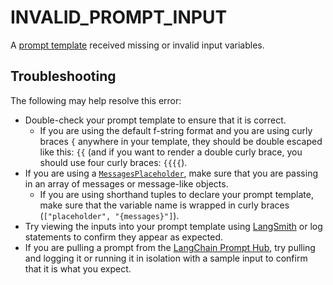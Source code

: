 # INVALID_PROMPT_INPUT

A [prompt template](/docs/concepts/prompt_templates) received missing or invalid input variables.

## Troubleshooting

The following may help resolve this error:

- Double-check your prompt template to ensure that it is correct.
  - If you are using the default f-string format and you are using curly braces `{` anywhere in your template, they should be double escaped like this: `{{` (and if you want to render a double curly brace, you should use four curly braces: `{{{{`).
- If you are using a [`MessagesPlaceholder`](/docs/concepts/prompt_templates/#messagesplaceholder), make sure that you are passing in an array of messages or message-like objects.
  - If you are using shorthand tuples to declare your prompt template, make sure that the variable name is wrapped in curly braces (`["placeholder", "{messages}"]`).
- Try viewing the inputs into your prompt template using [LangSmith](https://docs.smith.langchain.com/) or log statements to confirm they appear as expected.
- If you are pulling a prompt from the [LangChain Prompt Hub](https://smith.langchain.com/prompts), try pulling and logging it or running it in isolation with a sample input to confirm that it is what you expect.
